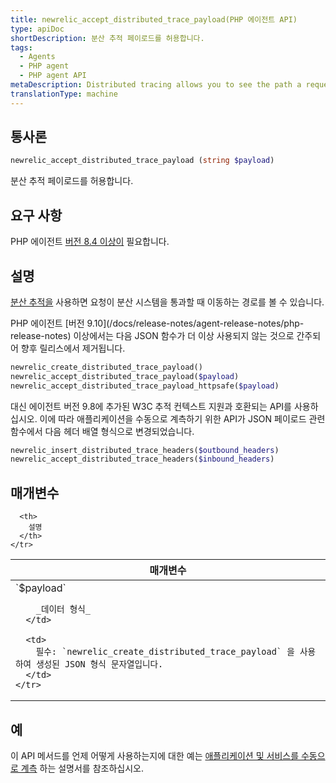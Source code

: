 ```yaml
---
title: newrelic_accept_distributed_trace_payload(PHP 에이전트 API)
type: apiDoc
shortDescription: 분산 추적 페이로드를 허용합니다.
tags:
  - Agents
  - PHP agent
  - PHP agent API
metaDescription: Distributed tracing allows you to see the path a request takes as it travels through a distributed system. Use this API to accept a distributed trace payload.
translationType: machine
---
```


## 통사론

```php
newrelic_accept_distributed_trace_payload (string $payload)
```

분산 추적 페이로드를 허용합니다.

## 요구 사항

PHP 에이전트 [버전 8.4 이상이](/docs/release-notes/agent-release-notes/php-release-notes) 필요합니다.

## 설명

[분산 추적을](/docs/agents/php-agent/features/distributed-tracing-php) 사용하면 요청이 분산 시스템을 통과할 때 이동하는 경로를 볼 수 있습니다.

<Callout variant="important">
  PHP 에이전트 [버전 9.10](/docs/release-notes/agent-release-notes/php-release-notes) 이상에서는 다음 JSON 함수가 더 이상 사용되지 않는 것으로 간주되어 향후 릴리스에서 제거됩니다.

  ```php
  newrelic_create_distributed_trace_payload()
  newrelic_accept_distributed_trace_payload($payload)
  newrelic_accept_distributed_trace_payload_httpsafe($payload)
  ```

  대신 에이전트 버전 9.8에 추가된 W3C 추적 컨텍스트 지원과 호환되는 API를 사용하십시오. 이에 따라 애플리케이션을 수동으로 계측하기 위한 API가 JSON 페이로드 관련 함수에서 다음 헤더 배열 형식으로 변경되었습니다.

  ```php
  newrelic_insert_distributed_trace_headers($outbound_headers)
  newrelic_accept_distributed_trace_headers($inbound_headers)
  ```
</Callout>

## 매개변수

<table>
  <thead>
    <tr>
      <th width="25%">
        매개변수
      </th>

      <th>
        설명
      </th>
    </tr>
  </thead>

  <tbody>
    <tr>
      <td>
        `$payload`

        _데이터 형식_
      </td>

      <td>
        필수: `newrelic_create_distributed_trace_payload` 을 사용하여 생성된 JSON 형식 문자열입니다.
      </td>
    </tr>
  </tbody>
</table>

## 예

이 API 메서드를 언제 어떻게 사용하는지에 대한 예는 [애플리케이션 및 서비스를 수동으로 계측](/docs/agents/php-agent/features/distributed-tracing-php#manual) 하는 설명서를 참조하십시오.